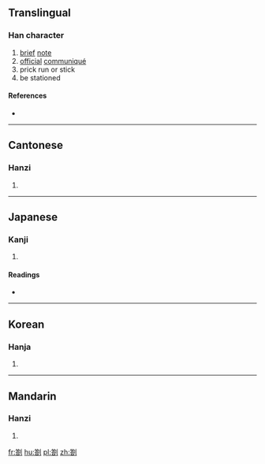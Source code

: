 ==Translingual==

===Han character===
{{Han char|rn=18|rad=刀|as=12|sn=14|four=88623|canj=竹口中弓 (HRLN), X竹口中弓 (XHRLN)|ids=⿰答刂}}

# [[brief]] [[note]]
# [[official]] [[communiqué]]
# prick run or stick
# be stationed

====References====
* {{Han ref|kx=0144.261|dj=0325.080|hdz=10356.030|uh=5284|ud=21124}}

----

==Cantonese==

===Hanzi===
{{yue-hanzi|jyut=|y=jaap3}}

# {{defn|lang=yue|sort=刀12}}

----

==Japanese==

===Kanji===
{{ja-kanji|grade=|rs=刀12}}

# {{defn|lang=ja|sort=刀12}}

====Readings====
* {{ja-readings|on=[[さつ]] (satsu), [[とう]] (tō)|kun=[[さす]] (sasu), [[かぎ]] (kagi), [[かま]] (kama)}}

----

==Korean==

===Hanja===
{{ko-hanja|hangeul=차|rv=cha|mr=ch'a}}

# {{defn|lang=ko|sort=刀12}}

----

==Mandarin==

===Hanzi===
{{cmn-hanzi|pin=[[dá]] ([[da2]]), [[zhá]] ([[zha2]])|wg=ta<sup>2</sup>, cha<sup>2</sup>}}

# {{defn|lang=cmn|sort=刀12}}

[[fr:劄]]
[[hu:劄]]
[[pl:劄]]
[[zh:劄]]